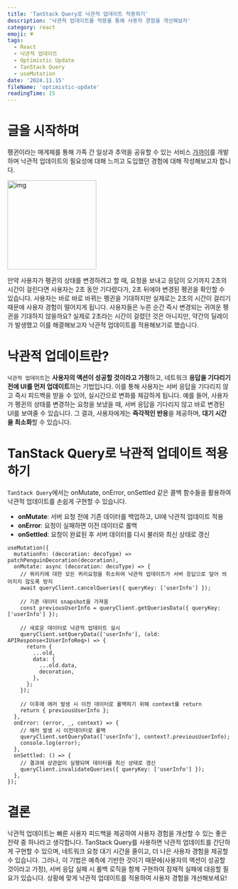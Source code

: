 ```yaml
---
title: 'TanStack Query로 낙관적 업데이트 적용하기'
description: '낙관적 업데이트를 적용을 통해 사용자 경험을 개선해보자'
category: react
emoji: 💗
tags:
  - React
  - 낙관적 업데이트
  - Optimistic Update
  - TanStack Query
  - useMutation
date: '2024.11.15'
fileName: 'optimistic-update'
readingTime: 15
---
```


# 글을 시작하며

펭귄이라는 매게체를 통해 가족 간 일상과 추억을 공유할 수 있는 서비스 [가까이](https://github.com/TeamAbbboo/nearby)를 개발하며 낙관적 업데이트의 필요성에 대해 느끼고 도입했던 경험에 대해 작성해보고자 합니다.

<img
  src="/image/optimistic_update_1.gif"
  alt="img"
  width="200px"
/>

만약 사용자가 펭귄의 상태를 변경하려고 할 때, 요청을 보내고 응답이 오기까지 2초의 시간이 걸린다면 사용자는 2초 동안 기다렸다가, 2초 뒤에야 변경된 펭귄을 확인할 수 있습니다.
사용자는 바로 바로 바뀌는 펭귄을 기대하지만 실제로는 2초의 시간이 걸리기 때문에 사용자 경험이 떨어지게 됩니다. 사용자들은 누른 순간 즉시 변경되는 귀여운 펭귄을 기대하지 않을까요?
실제로 2초라는 시간이 걸렸던 것은 아니지만, 약간의 딜레이가 발생했고 이를 해결해보고자 낙관적 업데이트를 적용해보기로 했습니다.

# 낙관적 업데이트란?

`낙관적 업데이트`는 **사용자의 액션이 성공할 것이라고 가정**하고, 네트워크 **응답을 기다리기 전에 UI를 먼저 업데이트**하는 기법입니다. 이를 통해 사용자는 서버 응답을 기다리지 않고 즉시 피드백을 받을 수 있어, 실시간으로 변화를 체감하게 됩니다.
예를 들어, 사용자가 펭귄의 상태를 변경하는 요청을 보냈을 때, 서버 응답을 기다리지 않고 바로 변경된 UI를 보여줄 수 있습니다. 그 결과, 사용자에게는 **즉각적인 반응**을 제공하며, **대기 시간을 최소화**할 수 있습니다.

# TanStack Query로 낙관적 업데이트 적용하기

`TanStack Query`에서는 onMutate, onError, onSettled 같은 콜백 함수들을 활용하여 낙관적 업데이트를 손쉽게 구현할 수 있습니다.

- **onMutate**: 서버 요청 전에 기존 데이터를 백업하고, UI에 낙관적 업데이트 적용
- **onError**: 요청이 실패하면 이전 데이터로 롤백
- **onSettled**: 요청이 완료된 후 서버 데이터를 다시 불러와 최신 상태로 갱신

```tsx
useMutation({
  mutationFn: (decoration: decoType) => patchPenguinDecoration(decoration),
  onMutate: async (decoration: decoType) => {
    // 쿼리키에 대한 모든 퀴리요청을 취소하여 낙관적 업데이트가 서버 응답으로 덮어 씌어지지 않도록 방지
    await queryClient.cancelQueries({ queryKey: ['userInfo'] });

    // 기존 데이터 snapshot을 가져옴
    const previousUserInfo = queryClient.getQueriesData({ queryKey: ['userInfo'] });

    // 새로운 데이터로 낙관적 업데이트 실시
    queryClient.setQueryData(['userInfo'], (old: APIResponse<IUserInfoReq>) => {
      return {
        ...old,
        data: {
          ...old.data,
          decoration,
        },
      };
    });

    // 이후에 에러 발생 시 이전 데이터로 롤백하기 위해 context를 return
    return { previousUserInfo };
  },
  onError: (error, _, context) => {
    // 에러 발생 시 이전데이터로 롤백
    queryClient.setQueryData(['userInfo'], context?.previousUserInfo);
    console.log(error);
  },
  onSettled: () => {
    // 결과에 상관없이 실행되며 데이터를 최신 상태로 갱신
    queryClient.invalidateQueries({ queryKey: ['userInfo'] });
  },
});
```

# 결론

낙관적 업데이트는 빠른 사용자 피드백을 제공하여 사용자 경험을 개선할 수 있는 좋은 전략 중 하나라고 생각합니다.
TanStack Query를 사용하면 낙관적 업데이트를 간단하게 구현할 수 있으며, 네트워크 요청 대기 시간을 줄이고, 더 나은 사용자 경험을 제공할 수 있습니다.
그러나, 이 기법은 예측에 기반한 것이기 때문에(사용자의 액션이 성공할 것이라고 가정), 서버 응답 실패 시 롤백 로직을 함께 구현하여 잠재적 실패에 대응할 필요가 있습니다.
상황에 맞게 낙관적 업데이트를 적용하여 사용자 경험을 개선해보세요!
